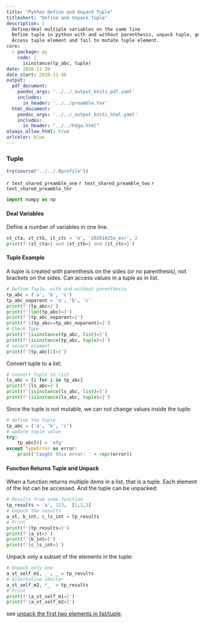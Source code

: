 ```yaml
---
title: "Python Define and Unpack Tuple"
titleshort: "Define and Unpack Tuple"
description: |
  Define/deal multiple variables on the same line
  Define tuple in python with and without parenthesis, unpack tuple, get subset of elements.
  Access tuple element and fail to mutate tuple element.
core:
  - package: py
    code: |
      isinstance(tp_abc, tuple)
date: 2020-11-30
date_start: 2020-11-30
output:
  pdf_document:
    pandoc_args: '../../_output_kniti_pdf.yaml'
    includes:
      in_header: '../../preamble.tex'
  html_document:
    pandoc_args: '../../_output_kniti_html.yaml'
    includes:
      in_header: "../../hdga.html"
always_allow_html: true
urlcolor: blue
---
```


### Tuple

```r
try(source("../../.Rprofile"))
```

`r text_shared_preamble_one`
`r text_shared_preamble_two`
`r text_shared_preamble_thr`

```python
import numpy as np
```

#### Deal Variables

Define a number of variables in one line.

```python
st_cta, st_ctb, it_ctc = 'e', '20201025x_esr', 2
print(f'{st_cta=} and {st_ctb=} and {it_ctc=}')
```

#### Tuple Example

A tuple is created with parenthesis on the sides (or no parenthesis), not brackets on the sides. Can access values in a tuple as in list.

```python
# Define Tuple, with and without parenthesis
tp_abc = ('a', 'b', 'c')
tp_abc_noparent = 'a', 'b', 'c'
print(f'{tp_abc=}')
print(f'{len(tp_abc)=}')
print(f'{tp_abc_noparent=}')
print(f'{(tp_abc==tp_abc_noparent)=}')
# Check Type
print(f'{isinstance(tp_abc, list)=}')
print(f'{isinstance(tp_abc, tuple)=}')
# select element
print(f'{tp_abc[1]=}')
```

Convert tuple to a list:

```python
# convert Tuple to list
ls_abc = [i for i in tp_abc]
print(f'{ls_abc=}')
print(f'{isinstance(ls_abc, list)=}')
print(f'{isinstance(ls_abc, tuple)=}')
```

Since the tuple is not mutable, we can not change values inside the tuple:

```python
# define the tuple
tp_abc = ('a', 'b', 'c')
# update tuple value
try:
    tp_abc[0] = 'efg'
except TypeError as error:
    print('Caught this error: ' + repr(error))
```

#### Function Returns Tuple and Unpack

When a function returns multiple *items* in a list, that is a tuple. Each element of the list can be accessed. And the tuple can be unpacked:

```python
# Results from some function
tp_results = 'a', 123,  [1,2,3]
# Unpack the results
a_st, b_int, c_ls_int = tp_results
# Print
print(f'{tp_results=}')
print(f'{a_st=}')
print(f'{b_int=}')
print(f'{c_ls_int=}')
```

Unpack only a subset of the elements in the tuple:

```python
# Unpack only one
a_st_self_m1, _ , _ = tp_results
# Alternative shorter
a_st_self_m2, *_  = tp_results
# Print
print(f'{a_st_self_m1=}')
print(f'{a_st_self_m2=}')
```

see [unpack the first two elements in list/tuple](https://stackoverflow.com/a/11371230/8280804).

